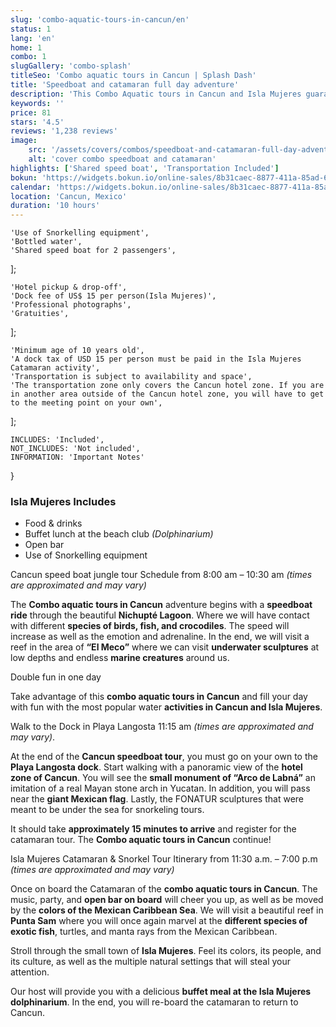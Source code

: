 ```yaml
---
slug: 'combo-aquatic-tours-in-cancun/en'
status: 1
lang: 'en'
home: 1
combo: 1
slugGallery: 'combo-splash'
titleSeo: 'Combo aquatic tours in Cancun | Splash Dash'
title: 'Speedboat and catamaran full day adventure'
description: 'This Combo Aquatic tours in Cancun and Isla Mujeres guarantees you one day full of fun with the most popular snorkel activities.'
keywords: ''
price: 81
stars: '4.5'
reviews: '1,238 reviews'
image:
    src: '/assets/covers/combos/speedboat-and-catamaran-full-day-adventure.webp'
    alt: 'cover combo speedboat and catamaran'
highlights: ['Shared speed boat', 'Transportation Included']
bokun: 'https://widgets.bokun.io/online-sales/8b31caec-8877-411a-85ad-682828170619/experience/742963?partialView=1'
calendar: 'https://widgets.bokun.io/online-sales/8b31caec-8877-411a-85ad-682828170619/experience-calendar/742963'
location: 'Cancun, Mexico'
duration: '10 hours'
---
```



    'Use of Snorkelling equipment',
    'Bottled water',
    'Shared speed boat for 2 passengers',
];

    'Hotel pickup & drop-off',
    'Dock fee of US$ 15 per person(Isla Mujeres)',
    'Professional photographs',
    'Gratuities',
];

    'Minimum age of 10 years old',
    'A dock tax of USD 15 per person must be paid in the Isla Mujeres Catamaran activity',
    'Transportation is subject to availability and space',
    'The transportation zone only covers the Cancun hotel zone. If you are in another area outside of the Cancun hotel zone, you will have to get to the meeting point on your own',
];

    INCLUDES: 'Included',
    NOT_INCLUDES: 'Not included',
    INFORMATION: 'Important Notes'
}

<Inclusions includes={includes} notIncludes={notIncludes} i18n={i18n} />

<div class="flex flex-wrap text-justify">
    <div class="w-full md:pr-3">
        <h3 class="text-lg md:text-2xl font-bold text-orange-600 mt-10 mb-4">Isla Mujeres Includes</h3>
        <ul class="space-y-4 text-base md:text-lg">
            <li><i class="at-check-circle text-green-600"></i> Food & drinks</li>
            <li><i class="at-check-circle text-green-600"></i> Buffet lunch at the beach club <em>(Dolphinarium)</em></li>
            <li><i class="at-check-circle text-green-600"></i> Open bar</li>
            <li><i class="at-check-circle text-green-600"></i> Use of Snorkelling equipment</li>
        </ul>
    </div>
</div>

<TagH2>Cancun speed boat jungle tour</TagH2>
<TagH3>Schedule from 8:00 am – 10:30 am <em>(times are approximated and may vary)</em> </TagH3>

<TagP>The <strong>Combo aquatic tours in Cancun</strong> adventure begins with a <strong>speedboat ride</strong> through the beautiful <strong>Nichupté Lagoon</strong>. Where we will have contact with different <strong>species of birds, fish, and crocodiles</strong>. The speed will increase as well as the emotion and adrenaline. In the end, we will visit a reef in the area of <strong>“El Meco”</strong> where we can visit <strong>underwater sculptures</strong> at low depths and endless <strong>marine creatures</strong> around us.</TagP>

<TagH3>Double fun in one day</TagH3>

<TagP>Take advantage of this <strong>combo aquatic tours in Cancun</strong> and fill your day with fun with the most popular water <strong>activities in Cancun and Isla Mujeres</strong>.</TagP>

<TagH2>Walk to the Dock in Playa Langosta</TagH2>
<TagH3>11:15 am <em>(times are approximated and may vary)</em>.</TagH3>

<TagP>At the end of the <strong>Cancun speedboat tour</strong>, you must go on your own to the <strong>Playa Langosta dock</strong>. Start walking with a panoramic view of the <strong>hotel zone of Cancun</strong>. You will see the <strong>small monument of “Arco de Labná”</strong> an imitation of a real Mayan stone arch in Yucatan. In addition, you will pass near the <strong>giant Mexican flag</strong>. Lastly, the FONATUR sculptures that were meant to be under the sea for snorkeling tours.</TagP>

<TagP>It should take <strong>approximately 15 minutes to arrive</strong> and register for the catamaran tour. The <strong>Combo aquatic tours in Cancun</strong> continue! </TagP>

<TagH2>Isla Mujeres Catamaran & Snorkel Tour</TagH2>
<TagH3>Itinerary from 11:30 a.m. – 7:00 p.m <em>(times are approximated and may vary)</em></TagH3>

<TagP>Once on board the Catamaran of the <strong>combo aquatic tours in Cancun</strong>. The music, party, and <strong>open bar on board</strong> will cheer you up, as well as be moved by the <strong>colors of the Mexican Caribbean Sea</strong>. We will visit a beautiful reef in <strong>Punta Sam</strong> where you will once again marvel at the <strong>different species of exotic fish</strong>, turtles, and manta rays from the Mexican Caribbean.</TagP>

<TagP>Stroll through the small town of <strong>Isla Mujeres</strong>. Feel its colors, its people, and its culture, as well as the multiple natural settings that will steal your attention.</TagP>

<TagP>Our host will provide you with a delicious <strong>buffet meal at the Isla Mujeres dolphinarium</strong>. In the end, you will re-board the catamaran to return to Cancun.</TagP>

<AdditionalInfo information={information} i18n={i18n} />